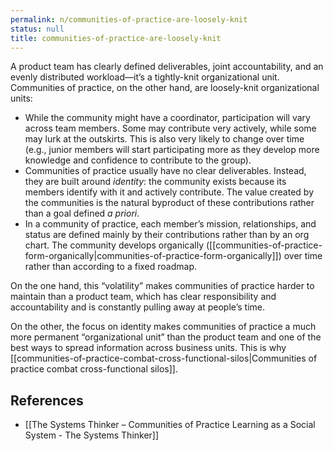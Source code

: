 ```yaml
---
permalink: n/communities-of-practice-are-loosely-knit
status: null
title: communities-of-practice-are-loosely-knit
---
```

A product team has clearly defined deliverables, joint accountability, and an evenly distributed workload—it’s a tightly-knit organizational unit. Communities of practice, on the other hand, are loosely-knit organizational units:

- While the community might have a coordinator, participation will vary across team members. Some may contribute very actively, while some may lurk at the outskirts. This is also very likely to change over time (e.g., junior members will start participating more as they develop more knowledge and confidence to contribute to the group).
- Communities of practice usually have no clear deliverables. Instead, they are built around _identity_: the community exists because its members identify with it and actively contribute. The value created by the communities is the natural byproduct of these contributions rather than a goal defined _a priori_.
- In a community of practice, each member’s mission, relationships, and status are defined mainly by their contributions rather than by an org chart. The community develops organically ([[communities-of-practice-form-organically|communities-of-practice-form-organically]]) over time rather than according to a fixed roadmap.

On the one hand, this “volatility” makes communities of practice harder to maintain than a product team, which has clear responsibility and accountability and is constantly pulling away at people’s time.

On the other, the focus on identity makes communities of practice a much more permanent “organizational unit” than the product team and one of the best ways to spread information across business units. This is why [[communities-of-practice-combat-cross-functional-silos|Communities of practice combat cross-functional silos]].

## References

- [[The Systems Thinker – Communities of Practice Learning as a Social System - The Systems Thinker]]
